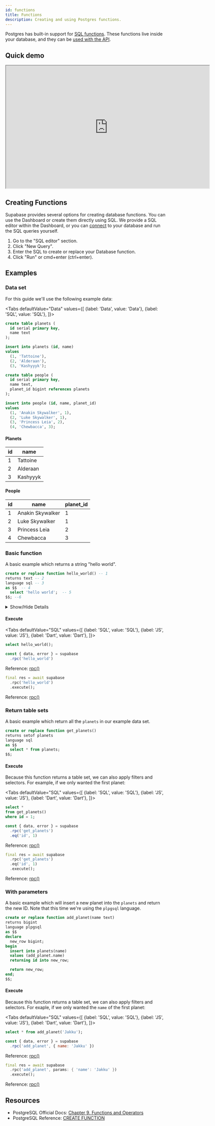 ```yaml
---
id: functions
title: Functions
description: Creating and using Postgres functions.
---
```




Postgres has built-in support for [SQL functions](https://www.postgresql.org/docs/current/sql-createfunction.html). 
These functions live inside your database, and they can be [used with the API](/docs/reference/javascript/rpc).

## Quick demo

<iframe
  className="w-full video-with-border"
  width="640"
  height="385"
  src="https://www.youtube-nocookie.com/embed/MJZCCpCYEqk"
  frameBorder="1"
  allow="accelerometer; autoplay; clipboard-write; encrypted-media; gyroscope; picture-in-picture"
  allowFullScreen
></iframe>

## Creating Functions 

Supabase provides several options for creating database functions. You can use the Dashboard or create them directly using SQL. 
We provide a SQL editor within the Dashboard, or you can [connect](/docs/guides/database/connecting/connecting-to-postgres) to your database 
and run the SQL queries yourself.


1. Go to the "SQL editor" section.
2. Click "New Query".
3. Enter the SQL to create or replace your Database function.
4. Click "Run" or cmd+enter (ctrl+enter).

## Examples

### Data set

For this guide we'll use the following example data:


<Tabs
defaultValue="Data"
values={[
  {label: 'Data', value: 'Data'},
  {label: 'SQL', value: 'SQL'},
]}>

<TabItem value="SQL">

```sql
create table planets (
  id serial primary key,
  name text
);

insert into planets (id, name) 
values 
  (1, 'Tattoine'),
  (2, 'Alderaan'),
  (3, 'Kashyyyk');

create table people (
  id serial primary key,
  name text,
  planet_id bigint references planets
);

insert into people (id, name, planet_id) 
values 
  (1, 'Anakin Skywalker', 1),
  (2, 'Luke Skywalker', 1),
  (3, 'Princess Leia', 2),
  (4, 'Chewbacca', 3);
```

</TabItem>
<TabItem value="Data">

<h4>Planets</h4>

| id    | name | 
| ----  | ---- | 
|    1 | Tattoine | 
|    2 | Alderaan  | 
|    3 | Kashyyyk | 

<h4>People</h4>

| id    | name | planet_id |
| ----  | ---- | ---- | 
|    1 | Anakin Skywalker | 1 | 
|    2 | Luke Skywalker  | 1 | 
|    3 | Princess Leia | 2 | 
|    4 | Chewbacca | 3 | 

</TabItem>

</Tabs>

### Basic function

A basic example which returns a string "hello world".

```sql
create or replace function hello_world() -- 1
returns text -- 2
language sql -- 3
as $$  -- 4
  select 'hello world';  -- 5
$$; --6

```

<details>
<summary>Show/Hide Details</summary>
  
At it's most basic a function has the following parts:

1. `create or replace function hello_world()`: The function declaration, where `hello_world` is the name of the function. You can use either `create` when creating a new fucntion or `replace` when replacing an existing function. Or you can use `create or replace` together to handle either.
2. `returns text`: The type of data that the function returns. If it returns nothing, you can `return void`. 
3. `language sql`: The language used inside the function body. This can also be a procedural language: `plpgsql`, `plv8`, `plpython`, etc.
4. `as $$`: The function wrapper. Anything enclosed inside the `$$` symbols will be part of the function body.
5. `select 'hello world';`: A simple function body. The final `select` statement inside a function body will be returned if there are no statements following it.
6. `$$;`: The closing symbols of the funciton wrapper.

</details>

#### Execute

<Tabs
defaultValue="SQL"
values={[
  {label: 'SQL', value: 'SQL'},
  {label: 'JS', value: 'JS'},
  {label: 'Dart', value: 'Dart'},
]}>

<TabItem value="SQL">

```sql
select hello_world();
```

</TabItem>
<TabItem value="JS">

```js 
const { data, error } = supabase
  .rpc('hello_world')
```

Reference: [rpc()](/docs/reference/javascript/rpc)

</TabItem>
<TabItem value="Dart">

```dart 
final res = await supabase
  .rpc('hello_world')
  .execute();
```

Reference: [rpc()](/docs/reference/dart/rpc)

</TabItem>

</Tabs>


### Return table sets

A basic example which return all the `planets` in our example data set.

```sql
create or replace function get_planets() 
returns setof planets
language sql
as $$
  select * from planets;
$$;
```

#### Execute 

Because this function returns a table set, we can also apply filters and selectors. For example, if we only wanted the first planet:

<Tabs
defaultValue="SQL"
values={[
  {label: 'SQL', value: 'SQL'},
  {label: 'JS', value: 'JS'},
  {label: 'Dart', value: 'Dart'},
]}>

<TabItem value="SQL">

```sql
select *
from get_planets()
where id = 1;
```

</TabItem>
<TabItem value="JS">

```js 
const { data, error } = supabase
  .rpc('get_planets')
  .eq('id', 1)
```

Reference: [rpc()](/docs/reference/javascript/rpc)

</TabItem>
<TabItem value="Dart">

```dart 
final res = await supabase
  .rpc('get_planets')
  .eq('id', 1)
  .execute();
```

Reference: [rpc()](/docs/reference/dart/rpc)

</TabItem>

</Tabs>


### With parameters

A basic example which will insert a new planet into the `planets` and return the new ID. Note that this time we're using the `plpgsql` language.

```sql
create or replace function add_planet(name text) 
returns bigint
language plpgsql
as $$
declare 
  new_row bigint;
begin
  insert into planets(name)
  values (add_planet.name)
  returning id into new_row;

  return new_row;
end;
$$;
```

#### Execute 

Because this function returns a table set, we can also apply filters and selectors. For exaple, if we only wanted the `name` of the first planet:

<Tabs
defaultValue="SQL"
values={[
  {label: 'SQL', value: 'SQL'},
  {label: 'JS', value: 'JS'},
  {label: 'Dart', value: 'Dart'},
]}>

<TabItem value="SQL">

```sql
select * from add_planet('Jakku');
```

</TabItem>
<TabItem value="JS">

```js 
const { data, error } = supabase
  .rpc('add_planet', { name: 'Jakku' })
```

Reference: [rpc()](/docs/reference/javascript/rpc)

</TabItem>
<TabItem value="Dart">

```dart 
final res = await supabase
  .rpc('add_planet', params: { 'name': 'Jakku' })
  .execute();
```

Reference: [rpc()](/docs/reference/dart/rpc)

</TabItem>

</Tabs>


## Resources

- PostgreSQL Official Docs: [Chapter 9. Functions and Operators](https://www.postgresql.org/docs/current/functions.html)
- PostgreSQL Reference: [CREATE FUNCTION](https://www.postgresql.org/docs/9.1/sql-createfunction.html)
